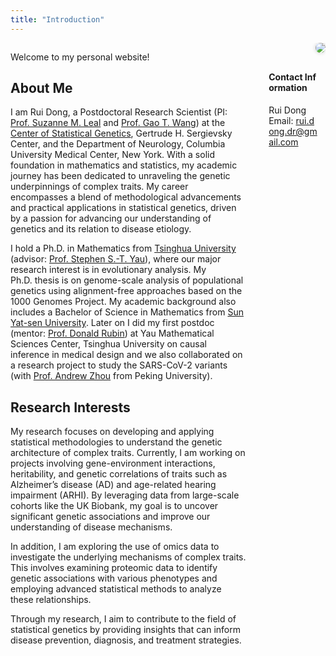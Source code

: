 ```yaml
---
title: "Introduction"
---
```


:::: {style="display: flex;"}

::: {.column width="75%"}

Welcome to my personal website!

## About Me

I am Rui Dong, a Postdoctoral Research Scientist (PI: [Prof. Suzanne M. Leal](https://www.neurology.columbia.edu/profile/suzanne-m-leal-phd) and [Prof. Gao T. Wang](https://www.tigerwang.org)) at the [Center of Statistical Genetics](https://www.neurology.columbia.edu/research/research-centers-and-programs/center-statistical-genetics#:~:text=We%20are%20a%20group%20of,statistical%20genetics%20and%20genetic%20epidemiology.), Gertrude H. Sergievsky Center, and the Department of Neurology, Columbia University Medical Center, New York. With a solid foundation in mathematics and statistics, my academic journey has been dedicated to unraveling the genetic underpinnings of complex traits. My career encompasses a blend of methodological advancements and practical applications in statistical genetics, driven by a passion for advancing our understanding of genetics and its relation to disease etiology.

I hold a Ph.D. in Mathematics from [Tsinghua University](https://www.tsinghua.edu.cn/en/) (advisor: [Prof. Stephen S.-T. Yau](http://homepages.math.uic.edu/~yau/)), where our major research interest is in evolutionary analysis. My Ph.D. thesis is on genome-scale analysis of populational genetics using alignment-free approaches based on the 1000 Genomes Project. My academic background also includes a Bachelor of Science in Mathematics from [Sun Yat-sen University](https://www.sysu.edu.cn/sysuen/). Later on I did my first postdoc (mentor: [Prof. Donald Rubin](https://statistics.fas.harvard.edu/people/donald-b-rubin)) at Yau Mathematical Sciences Center, Tsinghua University on causal inference in medical design and we also collaborated on a research project to study the SARS-CoV-2 variants (with [Prof. Andrew Zhou](http://faculty.washington.edu/azhou/) from Peking University).

## Research Interests

My research focuses on developing and applying statistical methodologies to understand the genetic architecture of complex traits. Currently, I am working on projects involving gene-environment interactions, heritability, and genetic correlations of traits such as Alzheimer’s disease (AD) and age-related hearing impairment (ARHI). By leveraging data from large-scale cohorts like the UK Biobank, my goal is to uncover significant genetic associations and improve our understanding of disease mechanisms.

In addition, I am exploring the use of omics data to investigate the underlying mechanisms of complex traits. This involves examining proteomic data to identify genetic associations with various phenotypes and employing advanced statistical methods to analyze these relationships.

Through my research, I aim to contribute to the field of statistical genetics by providing insights that can inform disease prevention, diagnosis, and treatment strategies.


:::

::: {.column width="5%"}
\
<!-- empty column for spacing reasons -->
:::

::: {.column width="20%"}

```{=html}
<img src="images/headshot.jpg" style="float:right; border-radius: 50%; box-shadow: 0px 0px 5px 2px rgba(0, 0, 0, 0.1);">
```


```{=html}
<div style="border-radius: 25px; padding: 10px;">
  <br/>
  <h4 style="word-break:break-all;">Contact Information</h4>
  <p style="size:8px;word-break:break-all;">
    Rui Dong
    <br/>
    Email: <a href="mailto:rui.dong.dr@gmail.com">rui.dong.dr@gmail.com</a>
  </p>
</div>
```

:::

::::